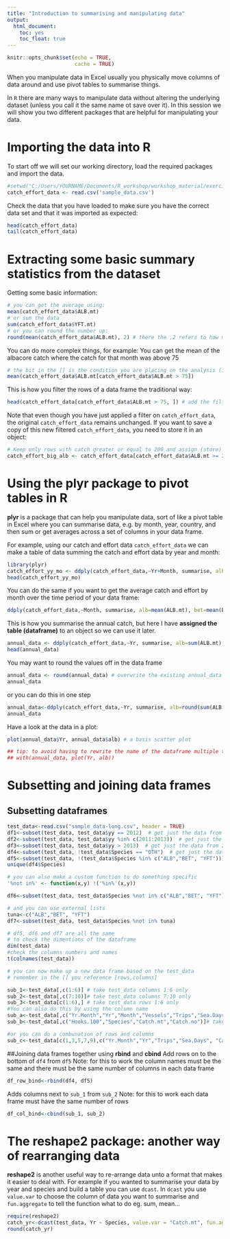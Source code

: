 ```yaml
---
title: "Introduction to summarising and manipulating data"
output: 
  html_document:
    toc: yes
    toc_float: true
---
```


```r
knitr::opts_chunk$set(echo = TRUE,
                      cache = TRUE)
```

When you manipulate data in Excel usually you physically move columns of data around and use pivot tables to summarise things. 

In `R` there are many ways to manipulate data without altering the underlying dataset (unless you call it the same name ot save over it). In this session we will show you two different packages that are helpful for manipulating your data. 

# Importing the data into R
To start off we will set our working directory, load the required packages and import the data.
```r
#setwd("C:/Users/YOURNAME/Documents/R_workshop/workshop_material/exercises/data_manipulation") 
catch_effort_data <- read.csv('sample_data.csv')
```

Check the data that you have loaded to make sure you have the correct data set and that it was imported as expected:
```r
head(catch_effort_data)
tail(catch_effort_data)
```

# Extracting some basic summary statistics from the dataset
Getting some basic information: 
```r
# you can get the average using:
mean(catch_effort_data$ALB.mt)
# or sum the data
sum(catch_effort_data$YFT.mt)
# or you can round the number up:
round(mean(catch_effort_data$ALB.mt), 2) # there the ,2 refers to how many decimal figures you want behind the '.'
```
You can do more complex things, for example:
You can get the mean of the albacore catch where the catch for that month was above 75
```r
# the bit in the [] is the condition you are placing on the analysis (in this case everything above 75 tonnes)
mean(catch_effort_data$ALB.mt[catch_effort_data$ALB.mt > 75])  
```

This is how you filter the rows of a data frame the traditional way: 
```r
head(catch_effort_data[catch_effort_data$ALB.mt > 75, ]) # add the filtering condition within the first slot before the comma
```
Note that even though you have just applied a filter on `catch_effort_data`, the original `catch_effort_data` remains unchanged. If you want to save a copy of this new filtered `catch_effort_data`, you need to store it in an object:
```r
# Keep only rows with catch greater or equal to 200 and assign (store) it to an object called xx
catch_effort_big_alb <- catch_effort_data[catch_effort_data$ALB.mt >= 200, ]
```

# Using the **plyr** package to pivot tables in R
**plyr** is a package that can help you manipulate data, sort of like a pivot table in Excel where you can summarise data, e.g. by month, year, country, and then sum or get averages across a set of columns in your data frame. 

For example, using our catch and effort data `catch_effort_data` we can make a table of data summing the catch and effort data by year and month: 
```r
library(plyr)
catch_effort_yy_mo <- ddply(catch_effort_data,~Yr+Month, summarise, alb=sum(ALB.mt), bet=sum(BET.mt), yft=sum(YFT.mt), hook=sum(Hooks.100))
head(catch_effort_yy_mo)
```

You can do the same if you want to get the average catch and effort by month over the time period of your data frame:
```r
ddply(catch_effort_data,~Month, summarise, alb=mean(ALB.mt), bet=mean(BET.mt), yft=mean(YFT.mt), hook=mean(Hooks.100))
```

This is how you summarise the annual catch, but here I have **assigned the table (dataframe)** to an object so we can use it later.
```r
annual_data <- ddply(catch_effort_data,~Yr, summarise, alb=sum(ALB.mt), bet=sum(BET.mt), yft=sum(YFT.mt), hook=sum(Hooks.100))
head(annual_data)
```

You may want to round the values off in the data frame
```r
annual_data <- round(annual_data) # overwrite the existing annual_data with the rounded off version
annual_data
```

or you can do this in one step

```r
annual_data<-ddply(catch_effort_data,~Yr, summarise, alb=round(sum(ALB.mt)), bet=round(sum(BET.mt)), yft=round(sum(YFT.mt)), hook=sum(Hooks.100))
annual_data
```

Have a look at the data in a plot:

```r
plot(annual_data$Yr, annual_data$alb) # a basis scatter plot

## tip: to avoid having to rewrite the name of the dataframe multiple times, use the with() function before calling the plot, e.g.: 
## with(annual_data, plot(Yr, alb))
```

# Subsetting and joining data frames
## Subsetting dataframes
```r
test_data<-read.csv("sample_data-long.csv", header = TRUE)
df1<-subset(test_data, test_data$yy == 2012)  # get just the data from 2012
df2<-subset(test_data, test_data$yy %in% c(2011:2013))  # get just the data from 2011-2013
df3<-subset(test_data, test_data$yy > 2013)  # get just the data from 2014 and up
df4<-subset(test_data, !test_data$Species == "OTH")  # get just the data from 2014 and up
df5<-subset(test_data, !(test_data$Species %in% c("ALB","BET", "YFT")))  #check the data
unique(df4$Species)

# you can also make a custom function to do something specific
'%not in%' <- function(x,y) !('%in%'(x,y))

df6<-subset(test_data, test_data$Species %not in% c("ALB","BET", "YFT")) 

# and you can use external lists
tuna<-c("ALB","BET", "YFT")
df7<-subset(test_data, test_data$Species %not in% tuna) 

# df5, df6 and df7 are all the same 
# to check the dimentions of the dataframe
dim(test_data)
#check the columns numbers and names 
t(colnames(test_data))

# you can now make up a new data frame based on the test_data
# remember in the [] you reference [rows,columns]

sub_1<-test_data[,c(1:6)] # take test_data columns 1:6 only
sub_2<-test_data[,c(7:10)]# take test_data columns 7:10 only
sub_3<-test_data[c(1:6),] # take test_data rows 1:6 only
#You can also do this by using the column name
sub_a<-test_data[,c("Yr.Month","Yr","Month","Vessels","Trips","Sea.Days")]# take test_data columns 1:6 only
sub_b<-test_data[,c("Hooks.100","Species","Catch.mt","Catch.no")]# take test_data columns 7:10 only

#or you can do a combunation of rows and columns
sub_c<-test_data[c(1,3,5,7,9),c("Yr.Month","Yr","Trips","Sea.Days", "Catch.mt")]

```

##Joining data frames together using **rbind** and **cbind** 
Add rows on to the bottom of `df4` from `df5`
Note:  for this to work the column names must be the same and there must be the same number of columns in each data frame
```r
df_row_bind<-rbind(df4, df5) 
```

Adds columns next to `sub_1` from `sub_2`
Note: for this to work each data frame must have the same number of rows 
```r
df_col_bind<-cbind(sub_1, sub_2) 
```

# The **reshape2** package: another way of rearranging data
**reshape2** is another useful way to re-arrange data unto a format that makes it easier to deal with. For example if you wanted to summarise your data by year and species and build a table you can use `dcast`. In `dcast` you use `value.var` to choose the column of data you want to summarise and `fun.aggregate` to tell the function what to do eg. sum, mean...
```r
require(reshape2)
catch_yr<-dcast(test_data, Yr ~ Species, value.var = "Catch.mt", fun.aggregate = sum )
round(catch_yr)
```


